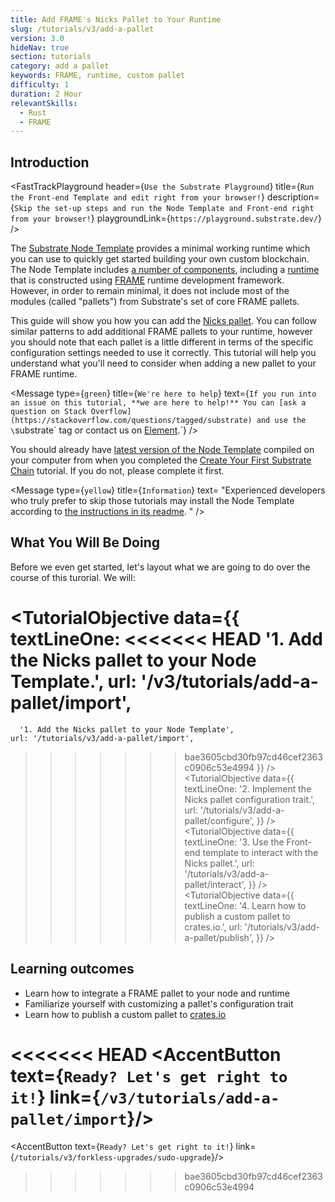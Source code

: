 ```yaml
---
title: Add FRAME's Nicks Pallet to Your Runtime
slug: /tutorials/v3/add-a-pallet
version: 3.0 
hideNav: true
section: tutorials
category: add a pallet
keywords: FRAME, runtime, custom pallet
difficulty: 1
duration: 2 Hour
relevantSkills: 
  - Rust 
  - FRAME
---
```


## Introduction

<FastTrackPlayground
  header={`Use the Substrate Playground`}
  title={`Run the Front-end Template and edit right from your browser!`}
  description={`Skip the set-up steps and run the Node Template and Front-end right from your browser!`}
  playgroundLink={`https://playground.substrate.dev/`}
/>

The
[Substrate Node Template](https://github.com/substrate-developer-hub/substrate-node-template)
provides a minimal working runtime which you can use to quickly get started building your own custom
blockchain. The Node Template includes [a number of components](/docs/v3/getting-started/architecture), including
a [runtime](/docs/v3/getting-started/glossary#runtime) that is constructed using
[FRAME](/docs/v3/runtime/frame) runtime development framework. However, in order to
remain minimal, it does not include most of the modules (called "pallets") from Substrate's set of
core FRAME pallets.

This guide will show you how you can add the
[Nicks pallet](/rustdocs/latest/pallet_nicks/index.html). You can follow
similar patterns to add additional FRAME pallets to your runtime, however you should note that each
pallet is a little different in terms of the specific configuration settings needed to use it
correctly. This tutorial will help you understand what you'll need to consider when adding a new
pallet to your FRAME runtime.

<Message
  type={`green`}
  title={`We're here to help`}
  text={`If you run into an issue on this tutorial, **we are here to help!** You can
  [ask a question on Stack Overflow](https://stackoverflow.com/questions/tagged/substrate) and use the
  \`substrate\` tag or contact us on [Element](https://matrix.to/#/#substrate-technical:matrix.org).`}
/>

You should already have [latest version of the Node Template](https://github.com/substrate-developer-hub/substrate-node-template/tree/latest) compiled on your computer from when you completed the
[Create Your First Substrate Chain](/tutorials/v3/create-your-first-substrate-chain) tutorial. If
you do not, please complete it first.

<Message
  type={`yellow`}
  title={`Information`}
  text=
      "Experienced developers who truly prefer to skip those tutorials may install the Node Template
      according to [the instructions in its readme](https://github.com/substrate-developer-hub/substrate-node-template#getting-started).
      "
/>

## What You Will Be Doing

Before we even get started, let's layout what we are going to do over the course of this turorial. We will:

<TutorialObjective
  data={{
    textLineOne:
<<<<<<< HEAD
      '1. Add the Nicks pallet to your Node Template.',
    url: '/v3/tutorials/add-a-pallet/import',
=======
      '1. Add the Nicks pallet to your Node Template',
    url: '/tutorials/v3/add-a-pallet/import',
>>>>>>> bae3605cbd30fb97cd46cef2363c0906c53e4994
  }}
/>
<TutorialObjective
  data={{
    textLineOne:
      '2. Implement the Nicks pallet configuration trait.',
    url: '/tutorials/v3/add-a-pallet/configure',
  }}
/>
<TutorialObjective
  data={{
    textLineOne:
      '3. Use the Front-end template to interact with the Nicks pallet.',
    url: '/tutorials/v3/add-a-pallet/interact',
  }}
/>
<TutorialObjective
  data={{
    textLineOne:
      '4. Learn how to publish a custom pallet to crates.io.',
    url: '/tutorials/v3/add-a-pallet/publish',
  }}
/>

## Learning outcomes

- Learn how to integrate a FRAME pallet to your node and runtime
- Familiarize yourself with customizing a pallet's configuration trait 
- Learn how to publish a custom pallet to [crates.io](https://crates.io/)

<<<<<<< HEAD
<AccentButton text={`Ready? Let's get right to it!`} link={`/v3/tutorials/add-a-pallet/import`}/>
=======
<AccentButton text={`Ready? Let's get right to it!`} link={`/tutorials/v3/forkless-upgrades/sudo-upgrade`}/>
>>>>>>> bae3605cbd30fb97cd46cef2363c0906c53e4994

